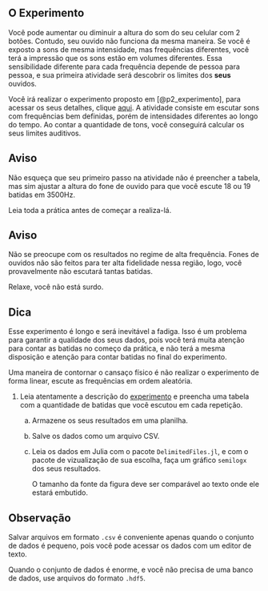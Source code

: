 ## O Experimento

Você pode aumentar ou diminuir a altura do som do seu celular com 2 botões. Contudo, seu ouvido não funciona da mesma maneira. Se você é exposto a sons de mesma intensidade, mas frequências diferentes, você terá a impressão que os sons estão em volumes diferentes. Essa sensibilidade diferente para cada frequência depende de pessoa para pessoa, e sua primeira atividade será descobrir os limites dos **seus** ouvidos.

Você irá realizar o experimento proposto em [@p2_experimento], para acessar os seus detalhes, clique [aqui](https://www.sciencebuddies.org/science-fair-projects/project-ideas/HumBio_p011/human-biology-health/measuring-hearing-threshold-different-pitches). A atividade consiste em escutar sons com frequências bem definidas, porém de intensidades diferentes ao longo do tempo. Ao contar a quantidade de tons, você conseguirá calcular os seus limites auditivos.

::: callout-caution
## Aviso
Não esqueça que seu primeiro passo na atividade não é preencher a tabela, mas sim ajustar a altura do fone de ouvido para que você escute 18 ou 19 batidas em 3500Hz.

Leia toda a prática antes de começar a realiza-lá.
:::

::: callout-caution
## Aviso
Não se preocupe com os resultados no regime de alta frequência. Fones de ouvidos não são feitos para ter alta fidelidade nessa região, logo, você provavelmente não escutará tantas batidas.

Relaxe, você não está surdo.
:::

::: callout-tip
## Dica
Esse experimento é longo e será inevitável a fadiga. Isso é um problema para garantir a qualidade dos seus dados, pois você terá muita atenção para contar as batidas no começo da prática, e não terá a mesma disposição e atenção para contar batidas no final do experimento.

Uma maneira de contornar o cansaço físico é não realizar o experimento de forma linear, escute as frequências em ordem aleatória.
:::




(@) Leia atentamente a descrição do [experimento](https://www.sciencebuddies.org/science-fair-projects/project-ideas/HumBio_p011/human-biology-health/measuring-hearing-threshold-different-pitches) e preencha uma tabela com a quantidade de batidas que você escutou em cada repetição.

    a. Armazene os seus resultados em uma planilha\footnote{Tipo Microsoft Excel ou similar}.

    a. Salve os dados como um arquivo CSV.

    a. Leia os dados em Julia com o pacote `DelimitedFiles.jl`, e com o pacote de vizualização de sua escolha, faça um gráfico `semilogx` dos seus resultados.

        O tamanho da fonte da figura deve ser comparável ao texto onde ele estará embutido.



::: {.callout-note collapse="true"}
## Observação
Salvar arquivos em formato `.csv` é conveniente apenas quando o conjunto de dados é pequeno, pois você pode acessar os dados com um editor de texto.

Quando o conjunto de dados é enorme, e você não precisa de uma banco de dados, use arquivos do formato `.hdf5`.
:::